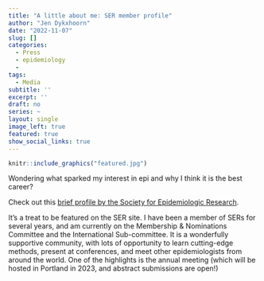 ```yaml
---
title: "A little about me: SER member profile"
author: "Jen Dykxhoorn"
date: "2022-11-07"
slug: []
categories:
  - Press
  - epidemiology
  - 
tags:
  - Media
subtitle: ''
excerpt: ''
draft: no
series: ~
layout: single
image_left: true
featured: true
show_social_links: true
---
```

```r
knitr::include_graphics("featured.jpg")
```

Wondering what sparked my interest in epi and why I think it is the best career? 

Check out this [brief profile by the Society for Epidemiologic Research](https://epiresearch.org/2022/10/25/member-insight-jennifer-dykxhoorn/). 

It's a treat to be featured on the SER site. I have been a member of SERs for several years, and am currently on the Membership & Nominations Committee and the International Sub-committee. It is a wonderfully supportive community, with lots of opportunity to learn cutting-edge methods, present at conferences, and meet other epidemiologists from around the world. One of the highlights is the annual meeting (which will be hosted in Portland in 2023, and abstract submissions are open!)




